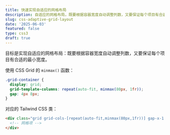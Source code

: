 ```yaml
---
title: 快速实现自适应的网格布局
description: 自适应的网格布局，既要根据容器宽度自动调整列数，又要保证每个项目有合适的最小宽度
slug: css-adaptive-grid-layout
date: '2025-06-03'
featured: false
type: css3
draft: true
---
```


目标是实现自适应的网格布局：既要根据容器宽度自动调整列数，又要保证每个项目有合适的最小宽度。

使用 CSS Grid 的 `minmax()` 函数：

```css
.grid-container {
  display: grid;
  grid-template-columns: repeat(auto-fit, minmax(80px, 1fr));
  gap: 4px 8px;
}
```

对应的 Tailwind CSS 类：

```html
<div class="grid grid-cols-[repeat(auto-fit,minmax(80px,1fr))] gap-x-1 gap-y-2">
  <!-- 网格项 -->
</div>
```

